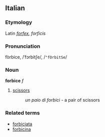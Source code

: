 ==Italian==
===Etymology===
Latin ''[[forfex]], forficis''
===Pronunciation===
fòrbice, /ˈfɔrbitʃe/, /<tt>"fOrbitSe</tt>/
===Noun===
'''forbice''' ''f''

# [[scissors]]
#: ''un paio di forbici'' - a pair of scissors

===Related terms===
*[[forbiciata]]
*[[forbicina]]